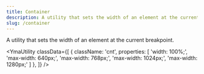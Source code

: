 ```yaml
---
title: Container
description: A utility that sets the width of an element at the current breakpoint.
slug: /container
---
```



A utility that sets the width of an element at the current breakpoint.

<YmaUtility
  classData={[
    {
      className: 'cnt',
      properties: [
        'width: 100%;', 'max-width: 640px;', 'max-width: 768px;', 'max-width: 1024px;', 'max-width: 1280px;'
      ]
    },
  ]}
/>
